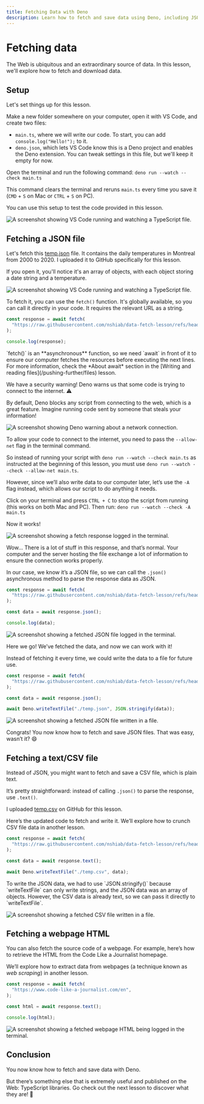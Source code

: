 ```yaml
---
title: Fetching Data with Deno
description: Learn how to fetch and save data using Deno, including JSON, CSV, and HTML files.
---
```



# Fetching data

The Web is ubiquitous and an extraordinary source of data. In this lesson, we'll explore how to fetch and download data.

<NoticeIntro />

## Setup

Let's set things up for this lesson.

Make a new folder somewhere on your computer, open it with VS Code, and create two files:

- `main.ts`, where we will write our code. To start, you can add `console.log("Hello!");` to it.
- `deno.json`, which lets VS Code know this is a Deno project and enables the Deno extension. You can tweak settings in this file, but we'll keep it empty for now.

Open the terminal and run the following command: `deno run --watch --check main.ts`

This command clears the terminal and reruns `main.ts` every time you save it (`CMD` + `S` on Mac or `CTRL` + `S` on PC).

You can use this setup to test the code provided in this lesson.

![A screenshot showing VS Code running and watching a TypeScript file.](/assets/pushing-further/fetch/setup.png)

## Fetching a JSON file

Let's fetch this [temp.json](https://raw.githubusercontent.com/nshiab/data-fetch-lesson/refs/heads/main/temp.json) file. It contains the daily temperatures in Montreal from 2000 to 2020. I uploaded it to GitHub specifically for this lesson.

If you open it, you'll notice it's an array of objects, with each object storing a date string and a temperature.

![A screenshot showing VS Code running and watching a TypeScript file.](/assets/pushing-further/fetch/json-file.png)

To fetch it, you can use the `fetch()` function. It's globally available, so you can call it directly in your code. It requires the relevant URL as a string.

```ts showLineNumbers filename="main.ts"
const response = await fetch(
  "https://raw.githubusercontent.com/nshiab/data-fetch-lesson/refs/heads/main/temp.json",
);

console.log(response);
```
<Callout type="info" emoji="💡">
    `fetch()` is an **asynchronous** function, so we need `await` in front of it to ensure our computer fetches the resources before executing the next lines. For more information, check the *About await* section in the [Writing and reading files](/pushing-further/files) lesson.
</Callout>

We have a security warning! Deno warns us that some code is trying to connect to the internet. ⚠️

By default, Deno blocks any script from connecting to the web, which is a great feature. Imagine running code sent by someone that steals your information!

![A screenshot showing Deno warning about a network connection.](/assets/pushing-further/fetch/allow-net.png)

To allow your code to connect to the internet, you need to pass the `--allow-net` flag in the terminal command.

So instead of running your script with `deno run --watch --check main.ts` as instructed at the beginning of this lesson, you must use `deno run --watch --check --allow-net main.ts`.

However, since we’ll also write data to our computer later, let’s use the `-A` flag instead, which allows our script to do anything it needs.

Click on your terminal and press `CTRL + C` to stop the script from running (this works on both Mac and PC). Then run: `deno run --watch --check -A main.ts`

Now it works!

![A screenshot showing a fetch response logged in the terminal.](/assets/pushing-further/fetch/response.png)

Wow... There is a lot of stuff in this response, and that’s normal. Your computer and the server hosting the file exchange a lot of information to ensure the connection works properly.

In our case, we know it’s a JSON file, so we can call the `.json()` asynchronous method to parse the response data as JSON.

```ts showLineNumbers filename="main.ts"
const response = await fetch(
  "https://raw.githubusercontent.com/nshiab/data-fetch-lesson/refs/heads/main/temp.json",
);

const data = await response.json();

console.log(data);
```

![A screenshot showing a fetched JSON file logged in the terminal.](/assets/pushing-further/fetch/json-data.png)

Here we go! We’ve fetched the data, and now we can work with it!

Instead of fetching it every time, we could write the data to a file for future use.

```ts showLineNumbers filename="main.ts"
const response = await fetch(
  "https://raw.githubusercontent.com/nshiab/data-fetch-lesson/refs/heads/main/temp.json",
);

const data = await response.json();

await Deno.writeTextFile("./temp.json", JSON.stringify(data));
```

![A screenshot showing a fetched JSON file written in a file.](/assets/pushing-further/fetch/json-write.png)

Congrats! You now know how to fetch and save JSON files. That was easy, wasn’t it? 😄

## Fetching a text/CSV file

Instead of JSON, you might want to fetch and save a CSV file, which is plain text.

It’s pretty straightforward: instead of calling `.json()` to parse the response, use `.text()`.

I uploaded [temp.csv](https://raw.githubusercontent.com/nshiab/data-fetch-lesson/refs/heads/main/temp.csv) on GitHub for this lesson.

Here’s the updated code to fetch and write it. We’ll explore how to crunch CSV file data in another lesson.

```ts showLineNumbers filename="main.ts"
const response = await fetch(
  "https://raw.githubusercontent.com/nshiab/data-fetch-lesson/refs/heads/main/temp.csv",
);

const data = await response.text();

await Deno.writeTextFile("./temp.csv", data);
```
<Callout type="info" emoji="💡">
    To write the JSON data, we had to use `JSON.stringify()` because `writeTextFile` can only write strings, and the JSON data was an array of objects. However, the CSV data is already text, so we can pass it directly to `writeTextFile`.
</Callout>

![A screenshot showing a fetched CSV file written in a file.](/assets/pushing-further/fetch/csv-write.png)

## Fetching a webpage HTML

You can also fetch the source code of a webpage. For example, here’s how to retrieve the HTML from the Code Like a Journalist homepage.

We’ll explore how to extract data from webpages (a technique known as *web scraping*) in another lesson.

```ts showLineNumbers filename="main.ts"
const response = await fetch(
  "https://www.code-like-a-journalist.com/en",
);

const html = await response.text();

console.log(html);
```

![A screenshot showing a fetched webpage HTML being logged in the terminal.](/assets/pushing-further/fetch/html.png)

## Conclusion

You now know how to fetch and save data with Deno.

But there’s something else that is extremely useful and published on the Web: TypeScript libraries. Go check out the next lesson to discover what they are! 👀

<NoticeEnd />